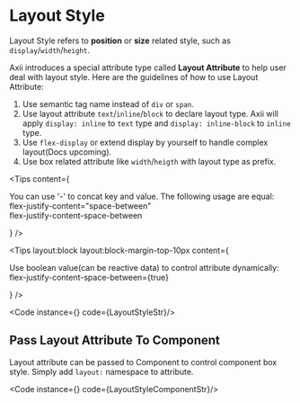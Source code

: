 
# Layout Style

Layout Style refers to **position** or **size** related style, such as `display`/`width`/`height`.

Axii introduces a special attribute type called **Layout Attribute** to help user deal with layout style.
Here are the guidelines of how to use Layout Attribute:

1. Use semantic tag name instead of `div` or `span`.
2. Use layout attribute `text`/`inline`/`block` to declare layout type. Axii will apply `display: inline` to `text` type and `display: inline-block` to `inline` type.
3. Use `flex-display` or extend display by yourself to handle complex layout(Docs upcoming).
4. Use box related attribute like `width`/`heigth` with layout type as prefix.

<Tips
  content={<div>
    <div>You can use '-' to concat key and value. The following usage are equal:</div>
    <div>flex-justify-content="space-between"</div>
    <div>flex-justify-content-space-between</div>
  </div>}
/>

<Tips
  layout:block
  layout:block-margin-top-10px
  content={<div>
    <div>Use boolean value(can be reactive data) to control attribute dynamically:</div>
    <div>flex-justify-content-space-between={true}</div>
  </div>}
/>

<Code instance={<LayoutStyle/>} code={LayoutStyleStr}/>

## Pass Layout Attribute To Component

Layout attribute can be passed to Component to control component box style. Simply add `layout:` namespace to attribute.

<Code instance={<LayoutStyleComponent/>} code={LayoutStyleComponentStr}/>
